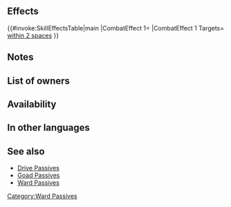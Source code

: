{{Passive
|type=C
|exclusive=0
|1name=Ward Fliers
|1tagid=SID_飛盾の紋章
|1effect=Grants Def/Res+4 to flying allies within 2 spaces during combat.
|1cost=200
|1required=Spur Def 2;Spur Res 2
|canUseWeapon={{WeaponList|all}}
|canUseMove=Flying
|properties=random_all,random_inherit_base
}}
==Effects==
{{#invoke:SkillEffectsTable|main
|CombatEffect 1={{SkillEffectText|Temporary buffs|Def/Res|4}}
|CombatEffect 1 Targets={{Mt|Flying}} {{SkillTargetText|Allies}}<br>[[within 2 spaces]]
}}
==Notes==
{{Temporary buffs}}
{{AlliesCombatEffect|effect=temporary buffs}}
==List of owners==
{{Skill Hero List}}
==Availability==
{{PassiveFocusList}}
{{PassiveDistributionList}}
{{PassiveCombatManualList}}
==In other languages==
{{OtherLanguages
|japanese=飛盾の紋章
|german=Flieger+ (Vert.)
|spanishEU=Muro aéreo
|spanishLA=Muro aéreo
|french=Vigilance (Vol)
|italian=Difesa volanti
|chineseTW=飛盾紋章
|portuguese=Voador zeloso
}}
==See also==
* [[Drive Passives]]
* [[Goad Passives]]
* [[Ward Passives]]
{{Passives Navbox|C}}
[[Category:Ward Passives]]
